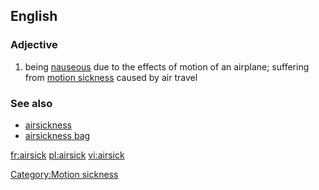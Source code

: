 ==English==
===Adjective===
# being [[nauseous]] due to the effects of motion of an airplane; suffering from [[motion sickness]] caused by air travel

=== See also ===
*[[airsickness]]
*[[airsickness bag]]

[[Category:Motion sickness]]

[[fr:airsick]]
[[pl:airsick]]
[[vi:airsick]]